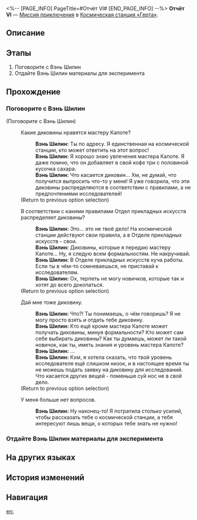 <%-- [PAGE_INFO]
PageTitle=#Отчёт VI#
[END_PAGE_INFO] --%>
{{Дополнить|Диалоги.}}
{{Миссия Инфобокс
|id              = 8000175
|Название        = 
|Изображение     = Миссия Отчёт VI.png
|Тип             = Миссия приключения
|Событие         = 
|Глава           = 
|Условия         = 
* Завершена [[Миссия Освоения]] «[[Прошлое накроет снежной лавиной]]»
* Завершена [[Миссия приключения]] «[[Отчёт V]]»
* Достигните [[Уровень Освоения|Уровня Освоения]] 21
|Персонажи       = Вэнь Шилин; Первопроходец
|СтартЛокация    = [[Космическая станция «Герта»]] — [[Главная контрольная зона]]
|Мир             = Космическая станция «Герта»
|Предыдущая      = Отчёт V
|Следующая       = 
|Награды         = 
}}
'''Отчёт VI''' — [[Миссия приключения]] в [[Космическая станция «Герта»]].

==Описание==
{{Описание|<!--официальное описание из Перекрёстка судеб-->}}

==Этапы==
# Поговорите с Вэнь Шилин
# Отдайте Вэнь Шилин материалы для эксперимента

==Прохождение==
{{Дополнить}}

===Поговорите с Вэнь Шилин===
{{Описание миссии|тип=Миссия приключения|локация=Главная контрольная зона|Вы начали работу в качестве лаборанта! Спросите Вэнь Шилин, каких материалов не хватает для эксперимента.}}
{{Диалог Начало}}


;(Поговорите с Вэнь Шилин)
:{{Диалог|Разговор}} Какие диковины нравятся мастеру Капоте?
::'''Вэнь Шилин:''' Ты {{MC|м=обратился|ж=обратилась}} по адресу. Я единственная на космической станции, кто может ответить на этот вопрос!
::'''Вэнь Шилин:''' Я хорошо знаю увлечения мастера Капоте. Я даже помню, что он добавляет в свой кофе три с половиной кусочка сахара.
::'''Вэнь Шилин:''' Что касается диковин... Хм, не думай, что получится выпросить что-то у меня! Я уже говорила, что эти диковины распределяются в соответствии с правилами, а не предпочтениями исследователей!
:;(Return to previous option selection)
:{{Диалог|Разговор}} В соответствии с какими правилами Отдел прикладных искусств распределяет диковины?
::'''Вэнь Шилин:''' Это... это не твоё дело! На космической станции действуют свои правила, а в Отделе прикладных искусств - свои.
::'''Вэнь Шилин:''' Диковины, которые я передаю мастеру Капоте... Ну, я следую всем формальностям. Не накручивай.
::'''Вэнь Шилин:''' В Отделе прикладных искусств куча работы. Если ты в чём-то сомневаешься, не приставай к исследователям.
::'''Вэнь Шилин:''' Ох, терпеть не могу новичков, которые так и хотят до всего докопаться.
:;(Return to previous option selection)
:{{Диалог|Разговор}} Дай мне тоже диковину.
::'''Вэнь Шилин:''' Что?! Ты понимаешь, о чём говоришь? Я не могу просто взять и отдать тебе диковину.
::'''Вэнь Шилин:''' Кто ещё кроме мастера Капоте может получать диковины, минуя формальности? Кто может сам себе выбирать диковины? Как ты думаешь, может ли такой новичок, как ты, иметь знания и уровень мастера Капоте?
::'''Вэнь Шилин:''' ...
::'''Вэнь Шилин:''' Кхм, я хотела сказать, что твой уровень исследователя ещё слишком низок, и в настоящее время ты не можешь подать заявку на диковину для исследований. Что касается других вещей - поменьше суй нос не в своё дело.
:;(Return to previous option selection)
:{{Диалог|Выход}} У меня больше нет вопросов.
::'''Вэнь Шилин:''' Ну наконец-то! Я потратила столько усилий, чтобы рассказать тебе о космической станции, а тебя интересуют лишь вещи, о которых тебе знать не нужно!
{{Диалог Конец}}

===Отдайте Вэнь Шилин материалы для эксперимента===
{{Описание миссии|тип=Миссия приключения|локация=Главная контрольная зона|Вэнь Шилин собрала список материалов, необходимых для эксперимента. Соберите всё и передайте ей!}}
{{Диалог Начало}}

{{Диалог Конец}}

==На других языках==
{{На других языках
|en   = Experimental Report 6
|zhs  = 实验报告•其六
|zht  = 實驗報告•其六
|ja   = 実験報告書・6
|ko   = 실험 보고서•6
|es   = Informe de experimento VI
|fr   = Rapport d'expérience 6
|ru   = Отчёт VI
|th   = รายงานการทดลอง 6
|vi   = Báo Cáo Thí Nghiệm 6
|de   = Experimentbericht 6
|id   = Laporan Eksperimen 6
|pt   = Relatório Experimental 6
}}

==История изменений==
{{История изменений|3.5}}

==Навигация==
{{Миссия приключения Навбокс|Глава }}

[[en:]]
